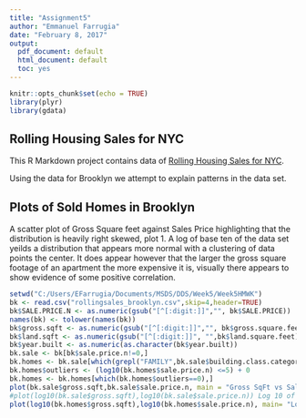 ```yaml
---
title: "Assignment5"
author: "Emmanuel Farrugia"
date: "February 8, 2017"
output:
  pdf_document: default
  html_document: default
  toc: yes
---
```


```r
knitr::opts_chunk$set(echo = TRUE)
library(plyr)
library(gdata)

```

## Rolling Housing Sales for NYC

This R Markdown project contains data of [Rolling Housing Sales for NYC](http://www1.nyc.gov/home/search/index.page?search-terms=Rolling+sales+update).

Using the data for Brooklyn we attempt to explain patterns in the data set.

## Plots of Sold Homes in Brooklyn

A scatter plot of Gross Square feet against Sales Price highlighting that the distribution is heavily right skewed, plot 1. A log of base ten of the data set yeilds a distribution that appears more normal with a clustering of data points the center. It does appear however that the larger the gross square footage of an apartment the more expensive it is, visually there appears to show evidence of some positive correlation.

```r
setwd("C:/Users/EFarrugia/Documents/MSDS/DDS/Week5/Week5HMWK")
bk <- read.csv("rollingsales_brooklyn.csv",skip=4,header=TRUE)
bk$SALE.PRICE.N <- as.numeric(gsub("[^[:digit:]]","", bk$SALE.PRICE))
names(bk) <- tolower(names(bk))
bk$gross.sqft <- as.numeric(gsub("[^[:digit:]]","", bk$gross.square.feet))
bk$land.sqft <- as.numeric(gsub("[^[:digit:]]", "",bk$land.square.feet))
bk$year.built <- as.numeric(as.character(bk$year.built))
bk.sale <- bk[bk$sale.price.n!=0,]
bk.homes <- bk.sale[which(grepl("FAMILY",bk.sale$building.class.category)),]
bk.homes$outliers <- (log10(bk.homes$sale.price.n) <=5) + 0
bk.homes <- bk.homes[which(bk.homes$outliers==0),]
plot(bk.sale$gross.sqft,bk.sale$sale.price.n, main = "Gross SqFt vs Sale Price", xlab = "Gross SqFt", ylab = "Sale Price")
#plot(log10(bk.sale$gross.sqft),log10(bk.sale$sale.price.n)) Log 10 of gross sqft and sale price
plot(log10(bk.homes$gross.sqft),log10(bk.homes$sale.price.n), main= "Log Plot of Gross Sqft and Sale Price", xlab = "Gross Sqft", ylab = "Sale Price")
```

